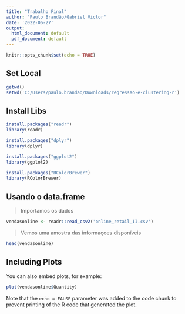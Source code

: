 ```yaml
---
title: "Trabalho Final"
author: "Paulo Brandão/Gabriel Victor"
date: '2022-06-27'
output:
  html_document: default
  pdf_document: default
---
```


```r
knitr::opts_chunk$set(echo = TRUE)
```

## Set Local
```r
getwd()
setwd('C:/Users/paulo.brandao/Downloads/regressao-e-clustering-r')
```

## Install Libs
```r
install.packages("readr")
library(readr)

install.packages("dplyr")
library(dplyr)

install.packages("ggplot2")
library(ggplot2)

install.packages("RColorBrewer")
library(RColorBrewer)
```

## Usando o data.frame

> Importamos os dados

```r
vendasonline <- readr::read_csv2('online_retail_II.csv')
```

> Vemos uma amostra das informaçoes disponíveis

```r
head(vendasonline)
```

## Including Plots

You can also embed plots, for example:

```r
plot(vendasonline$Quantity)
```

Note that the `echo = FALSE` parameter was added to the code chunk to prevent printing of the R code that generated the plot.
